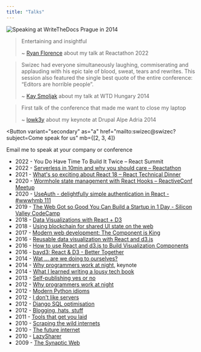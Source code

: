 ```yaml
---
title: "Talks"
---
```



![Speaking at WriteTheDocs Prague in 2014](../images/swizec-at-writethedocs.jpg)

> Entertaining and insightful
>
> ~ [Ryan Florence](https://twitter.com/ryanflorence) about my talk at Reactathon 2022

> Swizec had every­one simul­ta­ne­ously laugh­ing, com­mis­er­at­ing and applaud­ing with his epic tale of blood, sweat, tears and rewrites. This ses­sion also fea­tured the sin­gle best quote of the entire con­fer­ence: “Edi­tors are hor­ri­ble people”.
>
> ~ [Kay Smoljak](http://kay.smoljak.com/2014/04/write-the-docs/) about my talk at WTD Hungary 2014

> First talk of the conference that made me want to close my laptop
>
> ~ [lowk3y](http://twitter.com/lowk3y) about my keynote at Drupal Alpe Adria 2014

<Button
  variant="secondary"
  as="a"
  href="mailto:swizec@swizec?subject=Come speak for us"
  mb={[2, 3, 4]}
>
  Email me to speak at your company or conference
</Button>

- 2022 - You Do Have Time To Build It Twice – React Summit
- 2022 - [Serverless in 10min and why you should care – Reactathon](https://www.youtube.com/watch?v=tQCBQY7ZMpA)
- 2021 - [What's so exciting about React 18 – React Technical Dinner](https://www.youtube.com/watch?v=m561rXUVkNI)
- 2020 - [Wormhole state management with React Hooks – ReactiveConf Meetup](https://www.youtube.com/watch?v=62AMy1QIpzk)
- 2020 - [UseAuth - delightfully simple authentication in React - #wwwhmb 111](https://www.youtube.com/watch?v=JUadifIFBTQ)
- 2019 - [The Web Got so Good You Can Build a Startup in 1 Day - Silicon Valley CodeCamp](https://www.siliconvalley-codecamp.com/Session/2019/the-web-got-so-good-you-can-build-a-startup-in-1-day)
- 2018 - [Data Visualizations with React + D3](https://www.youtube.com/watch?v=9JvIyz7uB2s)
- 2018 - [Using blockchain for shared UI state on the web](https://www.youtube.com/watch?v=fSpLUWhde5M)
- 2017 - [Modern web development: The Component is King](https://www.meetup.com/ReactJS-Boston/events/245412798/)
- 2016 - [Reusable data visualization with React and d3.js](https://www.youtube.com/watch?v=UP1nCXG2t4M)
- 2016 - [How to use React and d3.js to Build Visualization Components](https://www.youtube.com/watch?v=TbTOh5c4CGo)
- 2016 - [bayd3: React & D3 - Better Together](https://www.youtube.com/watch?v=47uMw-2mb4U)
- 2014 - [Wat ... are we doing to ourselves?](https://www.youtube.com/watch?v=LED7ezyT7l0)
- 2014 - [Why programmers work at night](https://www.youtube.com/watch?v=xVT19ZBL2g8), keynote
- 2014 - [What I learned writing a lousy tech book](https://www.youtube.com/watch?v=w1L2SgQuv6Q)
- 2013 - [Self-publishing yes or no](http://video.kiberpipa.org/samozaloznistvo_da_ali_ne/)
- 2012 - [Why programmers work at night](http://2012.webcampzg.org/swizec-teller-why-programmers-code-at-night/)
- 2012 - [Modern Python idioms](http://video.kiberpipa.org/py_swizec_modern_python_idioms/)
- 2012 - [I don't like servers](http://video.hekovnik.com/stc_4_p_2_swizec_i_dont_like_servers/)
- 2012 - [Django SQL optimisation](http://video.kiberpipa.org/pot_dml_0522/)
- 2012 - [Blogging, hats, stuff](http://video.kiberpipa.org/SU_Swizec_Teller-Bloganje_klobuki/)
- 2011 - [Tools that get you laid](http://video.webcamp.si/wc2011_teller_tools_that_get_you_laid/)
- 2010 - [Scraping the wild internets](http://video.kiberpipa.org/su_swizec_teller-ciscenje_divjih_internetov/)
- 2010 - [The future internet](http://video.kiberpipa.org/pot_swizec-the_future_internet/)
- 2010 - [LazySharer](http://video.kiberpipa.org/camp_swizec_teller-lazysharer/)
- 2009 - [The Synaptic Web](http://video.kiberpipa.org/camp_swizec-the_synaptic_web/)
